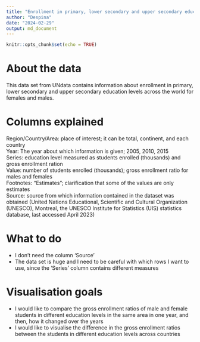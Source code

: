 ```yaml
---
title: "Enrollment in primary, lower secondary and upper secondary education levels"
author: "Despina"
date: "2024-02-29"
output: md_document
---
```


```r
knitr::opts_chunk$set(echo = TRUE)
```
# About the data
This data set from UNdata contains information about enrollment in primary, lower secondary and upper secondary education levels across the world for females and males.

# Columns explained
Region/Country/Area: place of interest; it can be total, continent, and each country \
Year: The year about which information is given; 2005, 2010, 2015 \
Series: education level measured as students enrolled (thousands) and gross enrollment ration \
Value: number of students enrolled (thousands); gross enrollment ratio for males and females \
Footnotes: "Estimates"; clarification that some of the values are only estimates \
Source: source from which information contained in the dataset was obtained (United Nations Educational, Scientific and Cultural Organization (UNESCO), Montreal, the UNESCO Institute for Statistics (UIS) statistics database, last accessed April 2023)

# What to do
* I don't need the column 'Source'
* The data set is huge and I need to be careful with which rows I want to use, since the 'Series' column contains different measures 

# Visualisation goals
* I would like to compare the gross enrollment ratios of male and female students in different education levels in the same area in one year, and then, how it changed over the years
* I would like to visualise the difference in the gross enrollment ratios between the students in different education levels across countries









